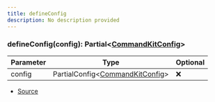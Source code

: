 ```yaml
---
title: defineConfig
description: No description provided
---
```


### defineConfig(config): Partial\<[CommandKitConfig](/docs/types/CommandKitConfig.mdx)>

| Parameter | Type                                                                 | Optional |
| --------- | -------------------------------------------------------------------- | -------- |
| config    | PartialConfig\<[CommandKitConfig](/docs/types/CommandKitConfig.mdx)> | ❌       |

- [Source](https://github.com/underctrl-io/commandkit/blob/c462cc3d6f765a7ee19e33a651f0f2f4666b111b/packages/commandkit/src/config.ts#L71)
